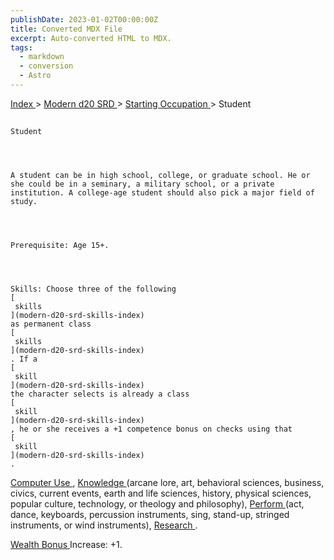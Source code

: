 ```yaml
---
publishDate: 2023-01-02T00:00:00Z
title: Converted MDX File
excerpt: Auto-converted HTML to MDX.
tags:
  - markdown
  - conversion
  - Astro
---
```


[
Index
](-index) >
[
Modern d20 SRD
](modern-d20-srd-index) >
[
Starting Occupation
](modern-d20-srd-starting-occupation-index) > Student

##

    Student




    A student can be in high school, college, or graduate school. He or she could be in a seminary, a military school, or a private institution. A college-age student should also pick a major field of study.




    Prerequisite: Age 15+.




    Skills: Choose three of the following
    [
     skills
    ](modern-d20-srd-skills-index)
    as permanent class
    [
     skills
    ](modern-d20-srd-skills-index)
    . If a
    [
     skill
    ](modern-d20-srd-skills-index)
    the character selects is already a class
    [
     skill
    ](modern-d20-srd-skills-index)
    , he or she receives a +1 competence bonus on checks using that
    [
     skill
    ](modern-d20-srd-skills-index)
    .

[
Computer Use
](modern-d20-srd-skills-computer-use)
,
[
Knowledge
](modern-d20-srd-skills-knowledge)
(arcane lore, art, behavioral sciences, business,
civics, current events, earth and life sciences, history, physical sciences,
popular culture, technology, or theology and philosophy),
[
Perform
](modern-d20-srd-skills-perform)
(act, dance,
keyboards, percussion instruments, sing, stand-up, stringed instruments, or
wind instruments),
[
Research
](modern-d20-srd-skills-research)
.

[
Wealth Bonus
](modern-d20-srd-wealth-wealth-bonus)
Increase: +1.
